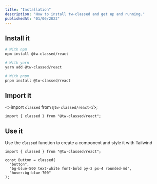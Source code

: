 ```yaml
---
title: "Installation"
description: "How to install tw-classed and get up and running."
publishedAt: "01/06/2022"
---
```


## Install it

```bash
# With npm
npm install @tw-classed/react

# With yarn
yarn add @tw-classed/react

# With pnpm
pnpm install @tw-classed/react
```

## Import it

<>import `classed` from `@tw-classed/react`</>;

```tsx
import { classed } from "@tw-classed/react";
```

## Use it

Use the `classed` function to create a component and style it with Tailwind

```tsx
import { classed } from "@tw-classed/react";

const Button = classed(
  "button",
  "bg-blue-500 text-white font-bold py-2 px-4 rounded-md",
  "hover:bg-blue-700"
);
```
